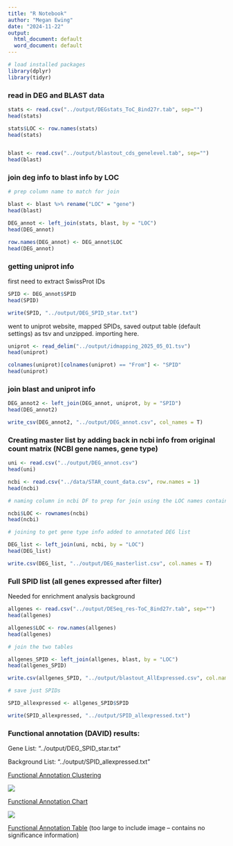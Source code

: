 ```yaml
---
title: "R Notebook"
author: "Megan Ewing"
date: "2024-11-22"
output:
  html_document: default
  word_document: default
---
```


```r

# load installed packages
library(dplyr)
library(tidyr)
```

### read in DEG and BLAST data

```r

stats <- read.csv("../output/DEGstats_ToC_8ind27r.tab", sep="")
head(stats)

stats$LOC <- row.names(stats)
head(stats)


blast <- read.csv("../output/blastout_cds_genelevel.tab", sep="")
head(blast)
```

### join deg info to blast info by LOC

```r
# prep column name to match for join 

blast <- blast %>% rename("LOC" = "gene")
head(blast)

```

```r

DEG_annot <- left_join(stats, blast, by = "LOC")
head(DEG_annot)

row.names(DEG_annot) <- DEG_annot$LOC
head(DEG_annot)

```

### getting uniprot info

first need to extract SwissProt IDs

```r

SPID <- DEG_annot$SPID
head(SPID)

write(SPID, "../output/DEG_SPID_star.txt")


```

went to uniprot website, mapped SPIDs, saved output table (default settings) as tsv and unzipped. importing here.

```r

uniprot <- read_delim("../output/idmapping_2025_05_01.tsv")
head(uniprot)

colnames(uniprot)[colnames(uniprot) == "From"] <- "SPID"
head(uniprot)
```

### join blast and uniprot info

```r

DEG_annot2 <- left_join(DEG_annot, uniprot, by = "SPID")
head(DEG_annot2)

write_csv(DEG_annot2, "../output/DEG_annot.csv", col_names = T)

```

### Creating master list by adding back in ncbi info from original count matrix (NCBI gene names, gene type)

```r

uni <- read.csv("../output/DEG_annot.csv")
head(uni)

ncbi <- read.csv("../data/STAR_count_data.csv", row.names = 1)
head(ncbi)

```

```r
# naming column in ncbi DF to prep for join using the LOC names contained in row names

ncbi$LOC <- rownames(ncbi)
head(ncbi)
```

```r
# joining to get gene type info added to annotated DEG list

DEG_list <- left_join(uni, ncbi, by = "LOC")
head(DEG_list)

write.csv(DEG_list, "../output/DEG_masterlist.csv", col.names = T)
```

### Full SPID list (all genes expressed after filter)

Needed for enrichment analysis background

```r

allgenes <- read.csv("../output/DESeq_res-ToC_8ind27r.tab", sep="")
head(allgenes)

allgenes$LOC <- row.names(allgenes)
head(allgenes)

```

```r
# join the two tables 

allgenes_SPID <- left_join(allgenes, blast, by = "LOC")
head(allgenes_SPID)

write.csv(allgenes_SPID, "../output/blastout_AllExpressed.csv", col.names = T)
```

```r
# save just SPIDs 

SPID_allexpressed <- allgenes_SPID$SPID

write(SPID_allexpressed, "../output/SPID_allexpressed.txt")

```

### Functional annotation (DAVID) results:

Gene List: "../output/DEG_SPID_star.txt"

Background List: "../output/SPID_allexpressed.txt"

[Functional Annotation Clustering](https://davidbioinformatics.nih.gov/data/download/t2t_AC6A9659C7B01746126159378.txt)

![](images/DAVID_funannotcluster.png)

[Functional Annotation Chart](https://davidbioinformatics.nih.gov/data/download/chart_AC6A9659C7B01746126346574.txt)

![](images/DAVID_funannotchart.png)

[Functional Annotation Table](https://davidbioinformatics.nih.gov/data/download/tr_AC6A9659C7B01746125998026.txt) (too large to include image -- contains no significance information)
